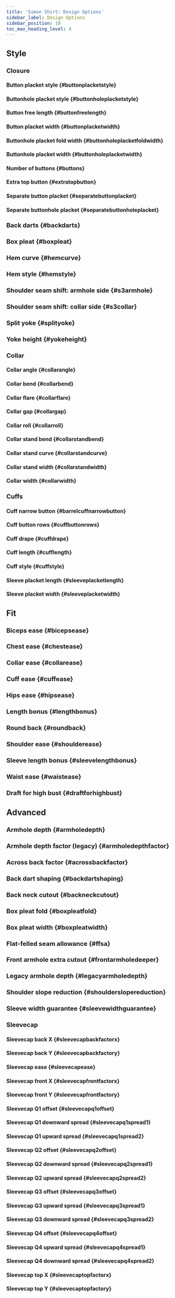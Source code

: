 ```yaml
---
title: 'Simon Shirt: Design Options'
sidebar_label: Design Options
sidebar_position: 10
toc_max_heading_level: 4
---
```



<!------------------------------------------------------>

## Style

<!-------------------->

### Closure

#### Button placket style {#buttonplacketstyle}

<Buttonplacketstyle />

#### Buttonhole placket style {#buttonholeplacketstyle}

<Buttonholeplacketstyle />

#### Button free length {#buttonfreelength}

<Buttonfreelength />

#### Button placket width {#buttonplacketwidth}

<Buttonplacketwidth />

#### Buttonhole placket fold width {#buttonholeplacketfoldwidth}

<Buttonholeplacketfoldwidth />

#### Buttonhole placket width {#buttonholeplacketwidth}

<Buttonholeplacketwidth />

#### Number of buttons {#buttons}

<Buttons />

#### Extra top button {#extratopbutton}

<Extratopbutton />

#### Separate button placket {#separatebuttonplacket}

<Separatebuttonplacket />

#### Separate buttonhole placket {#separatebuttonholeplacket}

<Separatebuttonholeplacket />

<!-------------------->

### Back darts {#backdarts}

<Backdarts />

### Box pleat {#boxpleat}

<Boxpleat />

### Hem curve {#hemcurve}

<Hemcurve />

### Hem style {#hemstyle}

<Hemstyle />

### Shoulder seam shift: armhole side {#s3armhole}

<S3armhole />

### Shoulder seam shift: collar side {#s3collar}

<S3collar />

### Split yoke {#splityoke}

<Splityoke />

### Yoke height {#yokeheight}

<Yokeheight />

<!-------------------->

### Collar

#### Collar angle {#collarangle}

<Collarangle />

#### Collar bend {#collarbend}

<Collarbend />

#### Collar flare {#collarflare}

<Collarflare />

#### Collar gap {#collargap}

<Collargap />

#### Collar roll {#collarroll}

<Collarroll />

#### Collar stand bend {#collarstandbend}

<Collarstandbend />

#### Collar stand curve {#collarstandcurve}

<Collarstandcurve />

#### Collar stand width {#collarstandwidth}

<Collarstandwidth />

#### Collar width {#collarwidth}

<Collarwidth />

<!-------------------->

### Cuffs

#### Cuff narrow button {#barrelcuffnarrowbutton}

<Barrelcuffnarrowbutton />

#### Cuff button rows {#cuffbuttonrows}

<Cuffbuttonrows />

#### Cuff drape {#cuffdrape}

<Cuffdrape />

#### Cuff length {#cufflength}

<Cufflength />

#### Cuff style {#cuffstyle}

<Cuffstyle />

#### Sleeve placket length {#sleeveplacketlength}

<Sleeveplacketlength />

#### Sleeve placket width {#sleeveplacketwidth}

<Sleeveplacketwidth />

<!------------------------------------------------------>

## Fit

### Biceps ease {#bicepsease}

<Bicepsease />

### Chest ease {#chestease}

<Chestease />

### Collar ease {#collarease}

<Collarease />

### Cuff ease {#cuffease}

<Cuffease />

### Hips ease {#hipsease}

<Hipsease />

### Length bonus {#lengthbonus}

<Lengthbonus />

### Round back {#roundback}

<Roundback />

### Shoulder ease {#shoulderease}

<Shoulderease />

### Sleeve length bonus {#sleevelengthbonus}

<Sleevelengthbonus />

### Waist ease {#waistease}

<Waistease />

### Draft for high bust {#draftforhighbust}

<Draftforhighbust />

<!------------------------------------------------------>

## Advanced

### Armhole depth {#armholedepth}

<Armholedepth />

### Armhole depth factor (legacy) {#armholedepthfactor}

<Armholedepthfactor />

### Across back factor {#acrossbackfactor}

<Acrossbackfactor />

### Back dart shaping {#backdartshaping}

<Backdartshaping />

### Back neck cutout {#backneckcutout}

<Backneckcutout />

### Box pleat fold {#boxpleatfold}

<Boxpleatfold />

### Box pleat width {#boxpleatwidth}

<Boxpleatwidth />

### Flat-felled seam allowance {#ffsa}

<Ffsa />

### Front armhole extra cutout {#frontarmholedeeper}

<Frontarmholedeeper />

### Legacy armhole depth {#legacyarmholedepth}

<Legacyarmholedepth />

### Shoulder slope reduction {#shoulderslopereduction}

<Shoulderslopereduction />

### Sleeve width guarantee {#sleevewidthguarantee}

<Sleevewidthguarantee />

<!-------------------->

### Sleevecap

#### Sleevecap back X {#sleevecapbackfactorx}

<Sleevecapbackfactorx />

#### Sleevecap back Y {#sleevecapbackfactory}

<Sleevecapbackfactory />

#### Sleevecap ease {#sleevecapease}

<Sleevecapease />

#### Sleevecap front X {#sleevecapfrontfactorx}

<Sleevecapfrontfactorx />

#### Sleevecap front Y {#sleevecapfrontfactory}

<Sleevecapfrontfactory />

#### Sleevecap Q1 offset {#sleevecapq1offset}

<Sleevecapq1offset />

#### Sleevecap Q1 downward spread {#sleevecapq1spread1}

<Sleevecapq1spread1 />

#### Sleevecap Q1 upward spread {#sleevecapq1spread2}

<Sleevecapq1spread2 />

#### Sleevecap Q2 offset {#sleevecapq2offset}

<Sleevecapq2offset />

#### Sleevecap Q2 downward spread {#sleevecapq2spread1}

<Sleevecapq2spread1 />

#### Sleevecap Q2 upward spread {#sleevecapq2spread2}

<Sleevecapq2spread2 />

#### Sleevecap Q3 offset {#sleevecapq3offset}

<Sleevecapq3offset />

#### Sleevecap Q3 upward spread {#sleevecapq3spread1}

<Sleevecapq3spread1 />

#### Sleevecap Q3 downward spread {#sleevecapq3spread2}

<Sleevecapq3spread2 />

#### Sleevecap Q4 offset {#sleevecapq4offset}

<Sleevecapq4offset />

#### Sleevecap Q4 upward spread {#sleevecapq4spread1}

<Sleevecapq4spread1 />

#### Sleevecap Q4 downward spread {#sleevecapq4spread2}

<Sleevecapq4spread2 />

#### Sleevecap top X {#sleevecaptopfactorx}

<Sleevecaptopfactorx />

#### Sleevecap top Y {#sleevecaptopfactory}

<Sleevecaptopfactory />
